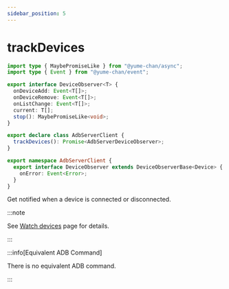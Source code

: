 ---
sidebar_position: 5
---

# trackDevices

```ts showLineNumbers
import type { MaybePromiseLike } from "@yume-chan/async";
import type { Event } from "@yume-chan/event";

export interface DeviceObserver<T> {
  onDeviceAdd: Event<T[]>;
  onDeviceRemove: Event<T[]>;
  onListChange: Event<T[]>;
  current: T[];
  stop(): MaybePromiseLike<void>;
}

export declare class AdbServerClient {
  trackDevices(): Promise<AdbServerDeviceObserver>;
}

export namespace AdbServerClient {
  export interface DeviceObserver extends DeviceObserverBase<Device> {
    onError: Event<Error>;
  }
}
```

Get notified when a device is connected or disconnected.

:::note

See [Watch devices](/tango/server/watch.mdx) page for details.

:::

:::info[Equivalent ADB Command]

There is no equivalent ADB command.

:::
